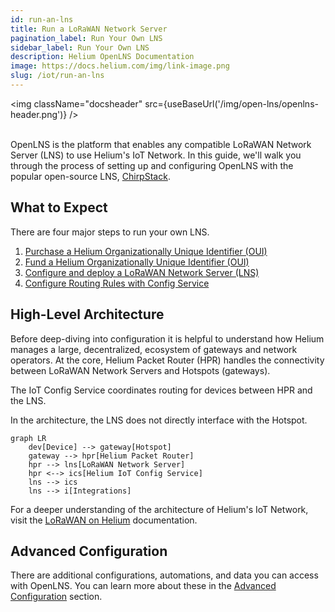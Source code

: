 ```yaml
---
id: run-an-lns
title: Run a LoRaWAN Network Server
pagination_label: Run Your Own LNS
sidebar_label: Run Your Own LNS
description: Helium OpenLNS Documentation
image: https://docs.helium.com/img/link-image.png
slug: /iot/run-an-lns
---
```



<img className="docsheader" src={useBaseUrl('/img/open-lns/openlns-header.png')} />
<br />
<br />

OpenLNS is the platform that enables any compatible LoRaWAN Network Server (LNS) to use Helium's IoT
Network. In this guide, we'll walk you through the process of setting up and configuring OpenLNS
with the popular open-source LNS, [ChirpStack](https://www.chirpstack.io/).

## What to Expect

There are four major steps to run your own LNS.

1. [Purchase a Helium Organizationally Unique Identifier (OUI)](/iot/run-an-lns/buy-an-oui)
1. [Fund a Helium Organizationally Unique Identifier (OUI)](/iot/run-an-lns/fund-an-oui)
1. [Configure and deploy a LoRaWAN Network Server (LNS)](/iot/run-an-lns/configure-chirpstack)
1. [Configure Routing Rules with Config Service](/iot/run-an-lns/configure-routing-rules)

## High-Level Architecture

Before deep-diving into configuration it is helpful to understand how Helium manages a large,
decentralized, ecosystem of gateways and network operators. At the core, Helium Packet Router (HPR)
handles the connectivity between LoRaWAN Network Servers and Hotspots (gateways).

The IoT Config Service coordinates routing for devices between HPR and the LNS.

In the architecture, the LNS does not directly interface with the Hotspot.

```mermaid
graph LR
    dev[Device] --> gateway[Hotspot]
    gateway --> hpr[Helium Packet Router]
    hpr --> lns[LoRaWAN Network Server]
    hpr <--> ics[Helium IoT Config Service]
    lns --> ics
    lns --> i[Integrations]
```

For a deeper understanding of the architecture of Helium's IoT Network, visit the
[LoRaWAN on Helium](/iot/lorawan-on-helium) documentation.

## Advanced Configuration

There are additional configurations, automations, and data you can access with OpenLNS. You can
learn more about these in the [Advanced Configuration](/iot/run-an-lns/advanced-configuration)
section.
